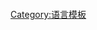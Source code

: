 <includeonly><Span style="layout-flow:vertical-ideographic;writing-mode:vertical-lr">{{{1}}}</span></includeonly><noinclude>
{{Docs}}
[[Category:语言模板]]
</noinclude>
